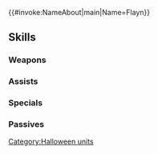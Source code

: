 {{#invoke:NameAbout|main|Name=Flayn}}{{HeroPage Tabs}}
{{Hero Infobox
|Name=Flayn
|Title=Silly Kitty-Cat
|WeaponType=Colorless Staff
|MoveType=Cavalry
|Origin=Fire Emblem: Three Houses
|Gender=Female
|actorEN=Deva Marie Gregory
|actorJP=大野柚布子
|artist=Tobi
|additionDate=October 3, 2023
|releaseDate=October 5, 2023
|cv1=12
|cv2=500300
|TagID=ハロフレン
|InternalID=1007
|Properties=special,hat
|description=A girl who lives in Garreg Mach Monastery with her brother, Seteth. She's come to Askr's harvest festival dressed in a cat costume. Appears in Fire Emblem: Three Houses.
}}
{{Stats Page
|Lv1HP=16|Lv1ATK=9|Lv1SPD=4|Lv1DEF=3|Lv1RES=16
|GRHP=50|GRATK=85|GRSPD=50|GRDEF=35|GRRES=70
}}
==Skills==
===Weapons===
{{Weapons Table
|weapon1=Assault
|weapon1Default=1
|weapon1Unlock=1
|weapon2=Kitty-Cat Parasol
|weapon2Default=5
|weapon2Unlock=5
}}
===Assists===
{{Assists Table
|assist1=Heal
|assist1Default=1
|assist1Unlock=1
|assist2=Reconcile
|assist2Default=3
|assist2Unlock=2
|assist3=Rescue
|assist3Default=4
|assist3Unlock=3
|assist4=Rescue+
|assist4Default=5
|assist4Unlock=5
}}
===Specials===
{{Specials Table
|special1=Imbue
|special1Default=4
|special1Unlock=2
|special2=Miracle
|special2Default=5
|special2Unlock=3
|special3=Holy Pressure
|special3Unlock=5
}}
===Passives===
{{Passives Table
|passiveA1=Atk/Res Bond 1
|passiveA2=Atk/Res Bond 2
|passiveA3=Atk/Res Bond 3
|passiveA4=Atk/Res Unity
|passiveA1Unlock=2
|passiveA2Unlock=3
|passiveA3Unlock=4
|passiveA4Unlock=5
|passiveB1=Dazzling Staff 1
|passiveB2=Dazzling Staff 2
|passiveB3=Dazzling Staff 3
|passiveB4=Dazzle Far Trace
|passiveB1Unlock=2
|passiveB2Unlock=3
|passiveB3Unlock=4
|passiveB4Unlock=5
}}
{{Heroes Navbox}}
[[Category:Halloween units]]